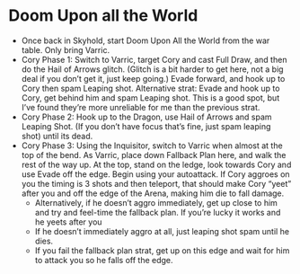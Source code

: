 
# Doom Upon all the World

- Once back in Skyhold, start Doom Upon All the World from the war table. Only bring Varric.
- Cory Phase 1:
Switch to Varric, target Cory and cast Full Draw, and then do the Hail of Arrows glitch. (Glitch is a bit harder to get here, not a big deal if you don’t get it, just keep going.)
Evade forward, and hook up to Cory then spam Leaping shot.
Alternative strat: Evade and hook up to Cory, get behind him and spam Leaping shot. This is a good spot, but I’ve found they’re more unreliable for me than the previous strat.
- Cory Phase 2:
Hook up to the Dragon, use Hail of Arrows and spam Leaping Shot. (If you don’t have focus that’s fine, just spam leaping shot) until its dead.
- Cory Phase 3:
Using the Inquisitor, switch to Varric when almost at the top of the bend.
As Varric, place down Fallback Plan here, and walk the rest of the way up. At the top, stand on the ledge, look towards Cory and use Evade off the edge. Begin using your autoattack. If Cory aggroes on you the timing is 3 shots and then teleport, that should make Cory “yeet” after you and off the edge of the Arena, making him die to fall damage.
    - Alternatively, if he doesn’t aggro immediately, get up close to him and try and feel-time the fallback plan. If you’re lucky it works and he yeets after you
    - If he doesn’t immediately aggro at all, just leaping shot spam until he dies.
    - If you fail the fallback plan strat, get up on this edge and wait for him to attack you so he falls off the edge.
